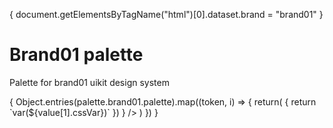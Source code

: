 


<Meta title="Design System/Palette/Brand 01" />

{
    document.getElementsByTagName("html")[0].dataset.brand = "brand01"
}

# Brand01 palette

Palette for brand01 uikit design system

<Canvas>
    <ColorPalette>
    {
    Object.entries(palette.brand01.palette).map((token, i) => {
        return(
            <ColorItem
                key={i}
                title={`${token[0]} color`}
                colors={
                    Object.entries(token[1]).map((value) => {
                        return `var(${value[1].cssVar})`
                    })
                }
            />
            )
        })
    }
    </ColorPalette>

</Canvas>
